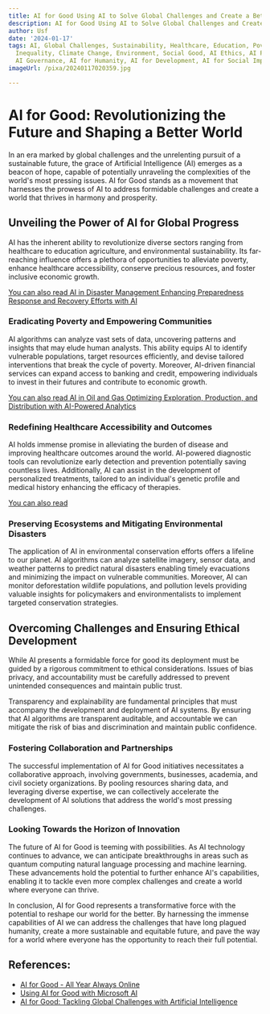 ```yaml
---
title: AI for Good Using AI to Solve Global Challenges and Create a Better World
description: AI for Good Using AI to Solve Global Challenges and Create a Better World
author: Usf
date: '2024-01-17'
tags: AI, Global Challenges, Sustainability, Healthcare, Education, Poverty, Hunger,
  Inequality, Climate Change, Environment, Social Good, AI Ethics, AI Policy, AI Regulation,
  AI Governance, AI for Humanity, AI for Development, AI for Social Impact
imageUrl: /pixa/20240117020359.jpg

---
```

# AI for Good: Revolutionizing the Future and Shaping a Better World

In an era marked  by  global  challenges and the unrelenting pursuit of a sustainable future, the grace of Artificial Intelligence (AI) emerges as a beacon of hope, capable of potentially unraveling the  complexities of the world's most pressing issues. AI for Good stands as a movement that harnesses the prowess  of AI to address formidable challenges  and create a world  that thrives in harmony and prosperity.

##  Unveiling the Power of AI for Global Progress

AI has the inherent ability to revolutionize diverse sectors ranging from  healthcare to education agriculture, and environmental sustainability. Its far-reaching influence offers a plethora of opportunities to alleviate poverty, enhance healthcare accessibility, conserve precious resources, and foster inclusive economic growth.

[You  can also read AI in Disaster Management Enhancing Preparedness Response  and Recovery Efforts with AI](AI%20in%20Disaster%20Management%20Enhancing%20Preparedness%2C%20Response%2C%20and%20Recovery%20Efforts%20with%20AI)


### Eradicating Poverty and Empowering Communities

AI algorithms can analyze vast sets of data, uncovering patterns and insights that may elude human analysts. This ability equips  AI to identify vulnerable populations, target resources efficiently, and devise tailored interventions that break the cycle of poverty. Moreover, AI-driven financial services can expand access to banking and credit, empowering individuals to  invest in their futures and contribute to economic growth.

[You can also read AI in Oil  and Gas Optimizing Exploration, Production, and  Distribution with AI-Powered Analytics](AI%20in%20Oil%20and%20Gas%20Optimizing%20Exploration%2C%20Production%2C%20and%20Distribution%20with%20AI-Powered%20Analytics)


### Redefining Healthcare  Accessibility and Outcomes

AI holds immense promise in alleviating the burden of disease and improving  healthcare outcomes around the world. AI-powered diagnostic tools can revolutionize early  detection and prevention  potentially saving countless lives. Additionally, AI can assist in  the development of  personalized treatments, tailored to an individual's  genetic profile and medical history enhancing the efficacy of therapies.

[You can also read ]()


### Preserving Ecosystems  and Mitigating Environmental Disasters

The application of AI in environmental conservation efforts offers a lifeline to our planet. AI algorithms can analyze  satellite imagery, sensor data, and  weather patterns to predict natural  disasters enabling timely evacuations and minimizing the  impact on vulnerable communities.  Moreover,  AI can monitor deforestation wildlife populations, and pollution levels providing valuable insights  for policymakers and environmentalists to implement targeted conservation strategies.

## Overcoming Challenges and Ensuring Ethical Development

While AI presents  a formidable force for good its  deployment must be guided by a  rigorous commitment to ethical considerations. Issues of bias privacy, and accountability must be carefully addressed to prevent unintended consequences and maintain  public trust.

Transparency and explainability are fundamental principles that must accompany the development and deployment of AI systems. By ensuring that AI algorithms are transparent auditable, and accountable we can  mitigate the risk of bias and discrimination and maintain public confidence.

### Fostering Collaboration and Partnerships

The successful implementation of AI for Good initiatives necessitates  a collaborative approach, involving governments, businesses,  academia, and  civil society organizations. By pooling resources sharing data, and  leveraging  diverse expertise, we can collectively accelerate the development of  AI solutions that address the world's most pressing challenges.

###  Looking Towards the Horizon of Innovation

The future of AI for Good is teeming with possibilities. As  AI technology continues to  advance,  we  can anticipate breakthroughs in areas such  as quantum  computing  natural language processing and  machine learning. These advancements hold the potential to further enhance AI's capabilities, enabling it to tackle even more complex challenges and  create a world where everyone can thrive.

In conclusion, AI for Good represents a transformative  force with the  potential to reshape our world  for  the better. By  harnessing the immense capabilities of AI we can address the challenges that have long plagued humanity, create a more sustainable and equitable  future, and pave the  way for a world where everyone has the opportunity to reach their full  potential.

## References:
- [AI for Good - All Year Always Online](https://aiforgood.itu.int/)
- [Using AI for Good with Microsoft AI](https://www.microsoft.com/en-us/ai/ai-for-good)
- [AI for Good: Tackling Global Challenges with Artificial Intelligence](https://iabac.org/blog/ai-for-good-tackling-global-challenges-with-artificial-intelligence)
